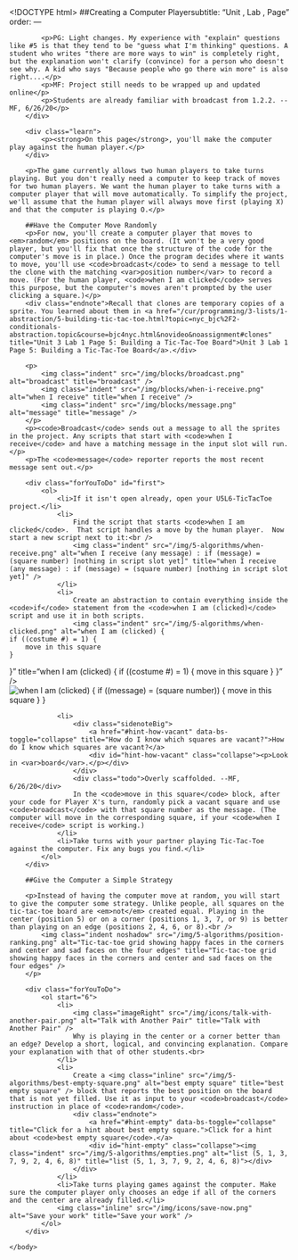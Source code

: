 <!DOCTYPE html>
<html lang="en">
    <head>
        <meta http-equiv="content-type" content="text/html; charset=utf-8" />
        <script type="text/javascript" src="/llab/loader.js"></script>
        <script type="text/javascript" src="/utilities/gifffer.min.js"></script>
        <script type="text/javascript">window.onload = function() {Gifffer();}</script>
        <link rel="stylesheet" type="text/css" href="/css/bjc-gifffer.css">
        <title>Unit 5 Lab 6: Tic-Tac-Toe with a Computer Player, Page 2</title>        
    </head>
    
    <body>
        ##Creating a Computer Playersubtitle: "Unit , Lab , Page"
order:
---
        <div class="todo">
            <p>PG: Light changes. My experience with "explain" questions like #5 is that they tend to be "guess what I'm thinking" questions. A student who writes "there are more ways to win" is completely right, but the explanation won't clarify (convince) for a person who doesn't see why. A kid who says "Because people who go there win more" is also right....</p>
            <p>MF: Project still needs to be wrapped up and updated online</p>
            <p>Students are already familiar with broadcast from 1.2.2. --MF, 6/26/20</p>
        </div>
        
		<div class="learn">
            <p><strong>On this page</strong>, you'll make the computer play against the human player.</p>
        </div>
        
        <p>The game currently allows two human players to take turns playing. But you don't really need a computer to keep track of moves for two human players. We want the human player to take turns with a computer player that will move automatically. To simplify the project, we'll assume that the human player will always move first (playing X) and that the computer is playing O.</p>
        
        ##Have the Computer Move Randomly
        <p>For now, you'll create a computer player that moves to <em>random</em> positions on the board. (It won't be a very good player, but you'll fix that once the structure of the code for the computer's move is in place.) Once the program decides where it wants to move, you'll use <code>broadcast</code> to send a message to tell the clone with the matching <var>position number</var> to record a move. (For the human player, <code>when I am clicked</code> serves this purpose, but the computer's moves aren't prompted by the user clicking a square.)</p>
        <div class="endnote">Recall that clones are temporary copies of a sprite. You learned about them in <a href="/cur/programming/3-lists/1-abstraction/5-building-tic-tac-toe.html?topic=nyc_bjc%2F2-conditionals-abstraction.topic&course=bjc4nyc.html&novideo&noassignment#clones" title="Unit 3 Lab 1 Page 5: Building a Tic-Tac-Toe Board">Unit 3 Lab 1 Page 5: Building a Tic-Tac-Toe Board</a>.</div>

        <p>
            <img class="indent" src="/img/blocks/broadcast.png" alt="broadcast" title="broadcast" />
            <img class="indent" src="/img/blocks/when-i-receive.png" alt="when I receive" title="when I receive" />
            <img class="indent" src="/img/blocks/message.png" alt="message" title="message" />
        </p>
        <p><code>Broadcast</code> sends out a message to all the sprites in the project. Any scripts that start with <code>when I receive</code> and have a matching message in the input slot will run.</p>
        <p>The <code>message</code> reporter reports the most recent message sent out.</p>
       
		<div class="forYouToDo" id="first">
			<ol>
                <li>If it isn't open already, open your U5L6-TicTacToe project.</li>
                <li>
                    Find the script that starts <code>when I am clicked</code>.  That script handles a move by the human player.  Now start a new script next to it:<br />
                    <img class="indent" src="/img/5-algorithms/when-receive.png" alt="when I receive (any message) : if (message) = (square number) [nothing in script slot yet]" title="when I receive (any message) : if (message) = (square number) [nothing in script slot yet]" />
                </li>
                <li>
                    Create an abstraction to contain everything inside the <code>if</code> statement from the <code>when I am (clicked)</code> script and use it in both scripts.
                    <img class="indent" src="/img/5-algorithms/when-clicked.png" alt="when I am (clicked) {
    if ((costume #) = 1) {
        move in this square
    }
}" title="when I am (clicked) {
    if ((costume #) = 1) {
        move in this square
    }
}" />&nbsp;&nbsp;&nbsp;
                    <img class="indent" src="/img/5-algorithms/when-receive-move.png" alt="when I am (clicked) {
    if ((message) = (square number)) {
        move in this square
    }
}" title="when I am (clicked) {
    if ((message) = (square number)) {
        move in this square
    }
}" />
                </li>
                <li>
                    <div class="sidenoteBig">
                        <a href="#hint-how-vacant" data-bs-toggle="collapse" title="How do I know which squares are vacant?">How do I know which squares are vacant?</a>
                        <div id="hint-how-vacant" class="collapse"><p>Look in <var>board</var>.</p></div>
                    </div>
                    <div class="todo">Overly scaffolded. --MF, 6/26/20</div>
                    In the <code>move in this square</code> block, after your code for Player X's turn, randomly pick a vacant square and use <code>broadcast</code> with that square number as the message. (The computer will move in the corresponding square, if your <code>when I receive</code> script is working.)
                </li>
				<li>Take turns with your partner playing Tic-Tac-Toe against the computer. Fix any bugs you find.</li>
			</ol>
		</div>

		##Give the Computer a Simple Strategy
		
		<p>Instead of having the computer move at random, you will start to give the computer some strategy. Unlike people, all squares on the tic-tac-toe board are <em>not</em> created equal. Playing in the center (position 5) or on a corner (positions 1, 3, 7, or 9) is better than playing on an edge (positions 2, 4, 6, or 8).<br />
            <img class="indent noshadow" src="/img/5-algorithms/position-ranking.png" alt="Tic-tac-toe grid showing happy faces in the corners and center and sad faces on the four edges" title="Tic-tac-toe grid showing happy faces in the corners and center and sad faces on the four edges" />
        </p>

        <div class="forYouToDo">
            <ol start="6">
            	<li>
                    <img class="imageRight" src="/img/icons/talk-with-another-pair.png" alt="Talk with Another Pair" title="Talk with Another Pair" />
                    Why is playing in the center or a corner better than an edge? Develop a short, logical, and convincing explanation. Compare your explanation with that of other students.<br>
                </li>
                <li>
                    Create a <img class="inline" src="/img/5-algorithms/best-empty-square.png" alt="best empty square" title="best empty square" /> block that reports the best position on the board that is not yet filled. Use it as input to your <code>broadcast</code> instruction in place of <code>random</code>.
                    <div class="endnote">
                        <a href="#hint-empty" data-bs-toggle="collapse" title="Click for a hint about best empty square.">Click for a hint about <code>best empty square</code>.</a>
                        <div id="hint-empty" class="collapse"><img class="indent" src="/img/5-algorithms/empties.png" alt="list (5, 1, 3, 7, 9, 2, 4, 6, 8)" title="list (5, 1, 3, 7, 9, 2, 4, 6, 8)"></div>
                    </div>
                </li>
                <li>Take turns playing games against the computer. Make sure the computer player only chooses an edge if all of the corners and the center are already filled.</li>
                <img class="inline" src="/img/icons/save-now.png" alt="Save your work" title="Save your work" />
			</ol>
		</div>
   
    </body>
</html>
